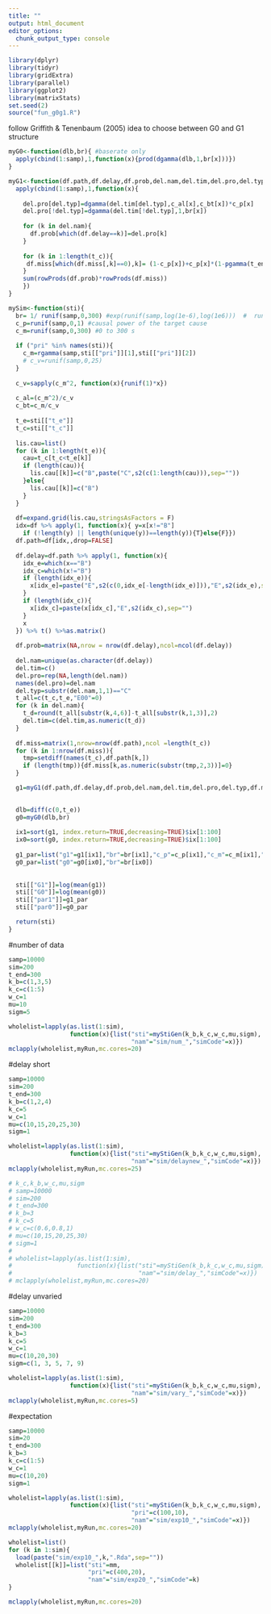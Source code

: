 ```yaml
---
title: ""
output: html_document
editor_options: 
  chunk_output_type: console
---
```


```r
library(dplyr)
library(tidyr)
library(gridExtra)
library(parallel)
library(ggplot2)
library(matrixStats)
set.seed(2)
source("fun_g0g1.R")
```

follow Griffith & Tenenbaum (2005) idea to choose between G0 and G1 structure
```r
myG0<-function(dlb,br){ #baserate only
  apply(cbind(1:samp),1,function(x){prod(dgamma(dlb,1,br[x]))})
}

myG1<-function(df.path,df.delay,df.prob,del.nam,del.tim,del.pro,del.typ,df.miss,t_c,t_end,br,c_p,c_al,c_bt){ #baserate and cause
  apply(cbind(1:samp),1,function(x){
    
    del.pro[del.typ]=dgamma(del.tim[del.typ],c_al[x],c_bt[x])*c_p[x]
    del.pro[!del.typ]=dgamma(del.tim[!del.typ],1,br[x])
    
    for (k in del.nam){
      df.prob[which(df.delay==k)]=del.pro[k]
    }
    
    for (k in 1:length(t_c)){
     df.miss[which(df.miss[,k]==0),k]= (1-c_p[x])+c_p[x]*(1-pgamma(t_end-t_c[k],c_al[x],c_bt[x]))
    }
    sum(rowProds(df.prob)*rowProds(df.miss))
    })
}
```

```r
mySim<-function(sti){
  br= 1/ runif(samp,0,300) #exp(runif(samp,log(1e-6),log(1e6)))  #  runif(samp,0,10) #base rate 
  c_p=runif(samp,0,1) #causal power of the target cause
  c_m=runif(samp,0,300) #0 to 300 s 
  
  if ("pri" %in% names(sti)){
    c_m=rgamma(samp,sti[["pri"]][1],sti[["pri"]][2])
    # c_v=runif(samp,0,25)
  }
  
  c_v=sapply(c_m^2, function(x){runif(1)*x})
  
  c_al=(c_m^2)/c_v
  c_bt=c_m/c_v
  
  t_e=sti[["t_e"]]
  t_c=sti[["t_c"]]
  
  lis.cau=list()
  for (k in 1:length(t_e)){
    cau=t_c[t_c<t_e[k]]
    if (length(cau)){
      lis.cau[[k]]=c("B",paste("C",s2(c(1:length(cau))),sep=""))
    }else{
      lis.cau[[k]]=c("B")
    }
  }
  
  df=expand.grid(lis.cau,stringsAsFactors = F)
  idx=df %>% apply(1, function(x){ y=x[x!="B"]
    if (!length(y) || length(unique(y))==length(y)){T}else{F}})
  df.path=df[idx,,drop=FALSE]
  
  df.delay=df.path %>% apply(1, function(x){
    idx_e=which(x=="B")
    idx_c=which(x!="B")
    if (length(idx_e)){
      x[idx_e]=paste("E",s2(c(0,idx_e[-length(idx_e)])),"E",s2(idx_e),sep="")
    }
    if (length(idx_c)){
      x[idx_c]=paste(x[idx_c],"E",s2(idx_c),sep="")
    }
    x
  }) %>% t() %>%as.matrix()
  
  df.prob=matrix(NA,nrow = nrow(df.delay),ncol=ncol(df.delay))
  
  del.nam=unique(as.character(df.delay))
  del.tim=c()
  del.pro=rep(NA,length(del.nam))
  names(del.pro)=del.nam
  del.typ=substr(del.nam,1,1)=="C"
  t_all=c(t_c,t_e,"E00"=0)
  for (k in del.nam){
    t_d=round(t_all[substr(k,4,6)]-t_all[substr(k,1,3)],2)
    del.tim=c(del.tim,as.numeric(t_d))
  }
  
  df.miss=matrix(1,nrow=nrow(df.path),ncol =length(t_c))
  for (k in 1:nrow(df.miss)){
    tmp=setdiff(names(t_c),df.path[k,])
    if (length(tmp)){df.miss[k,as.numeric(substr(tmp,2,3))]=0}
  }

  g1=myG1(df.path,df.delay,df.prob,del.nam,del.tim,del.pro,del.typ,df.miss,t_c,t_end,br,c_p,c_al,c_bt)

  
  dlb=diff(c(0,t_e))
  g0=myG0(dlb,br)
  
  ix1=sort(g1, index.return=TRUE,decreasing=TRUE)$ix[1:100]
  ix0=sort(g0, index.return=TRUE,decreasing=TRUE)$ix[1:100]
  
  g1_par=list("g1"=g1[ix1],"br"=br[ix1],"c_p"=c_p[ix1],"c_m"=c_m[ix1],"c_v"=c_v[ix1])
  g0_par=list("g0"=g0[ix0],"br"=br[ix0])
  
  
  sti[["G1"]]=log(mean(g1))
  sti[["G0"]]=log(mean(g0))
  sti[["par1"]]=g1_par
  sti[["par0"]]=g0_par

  return(sti)
}
```

#number of data
```r
samp=10000
sim=200
t_end=300
k_b=c(1,3,5)
k_c=c(1:5)
w_c=1
mu=10
sigm=5

wholelist=lapply(as.list(1:sim),
                 function(x){list("sti"=myStiGen(k_b,k_c,w_c,mu,sigm),
                                  "nam"="sim/num_","simCode"=x)})
mclapply(wholelist,myRun,mc.cores=20)
```

#delay short
```r
samp=10000
sim=200
t_end=300
k_b=c(1,2,4)
k_c=5
w_c=1
mu=c(10,15,20,25,30)
sigm=1

wholelist=lapply(as.list(1:sim),
                 function(x){list("sti"=myStiGen(k_b,k_c,w_c,mu,sigm),
                                  "nam"="sim/delaynew_","simCode"=x)})
mclapply(wholelist,myRun,mc.cores=25)
```

```r
# k_c,k_b,w_c,mu,sigm
# samp=10000
# sim=200
# t_end=300
# k_b=3
# k_c=5
# w_c=c(0.6,0.8,1)
# mu=c(10,15,20,25,30)
# sigm=1
# 
# wholelist=lapply(as.list(1:sim),
#                  function(x){list("sti"=myStiGen(k_b,k_c,w_c,mu,sigm),
#                                   "nam"="sim/delay_","simCode"=x)})
# mclapply(wholelist,myRun,mc.cores=20)
```

#delay unvaried
```r
samp=10000
sim=200
t_end=300
k_b=3
k_c=5
w_c=1
mu=c(10,20,30)
sigm=c(1, 3, 5, 7, 9)

wholelist=lapply(as.list(1:sim),
                 function(x){list("sti"=myStiGen(k_b,k_c,w_c,mu,sigm),
                                  "nam"="sim/vary_","simCode"=x)})
mclapply(wholelist,myRun,mc.cores=5)
```


#expectation
```r
samp=10000
sim=20
t_end=300
k_b=3
k_c=c(1:5)
w_c=1
mu=c(10,20)
sigm=1

wholelist=lapply(as.list(1:sim),
                 function(x){list("sti"=myStiGen(k_b,k_c,w_c,mu,sigm),
                                  "pri"=c(100,10),
                                  "nam"="sim/exp10_","simCode"=x)})
mclapply(wholelist,myRun,mc.cores=20)

wholelist=list()
for (k in 1:sim){
  load(paste("sim/exp10_",k,".Rda",sep=""))
  wholelist[[k]]=list("sti"=mm,
                      "pri"=c(400,20),
                      "nam"="sim/exp20_","simCode"=k)
}

mclapply(wholelist,myRun,mc.cores=20)
```

